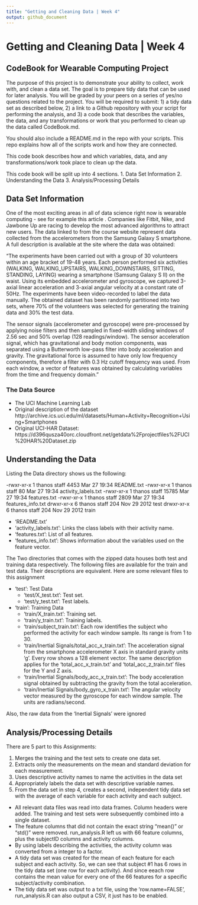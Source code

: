 ```yaml
---
title: "Getting and Cleaning Data | Week 4"
output: github_document
---
```


# Getting and Cleaning Data | Week 4
## CodeBook for Wearable Computing Project

The purpose of this project is to demonstrate your ability to collect, work with, and clean a data set. The goal is to prepare tidy data that can be used for later analysis. You will be graded by your peers on a series of yes/no questions related to the project. You will be required to submit: 1) a tidy data set as described below, 2) a link to a Github repository with your script for performing the analysis, and 3) a code book that describes the variables, the data, and any transformations or work that you performed to clean up the data called CodeBook.md. 

You should also include a README.md in the repo with your scripts. This repo explains how all of the scripts work and how they are connected.


This code book describes how and which variables, data, and any transformations/work took place to clean up the data.

This code book will be split up into 4 sections.
1.  Data Set Information
2.  Understanding the Data
3.  Analysis/Processing Details


## Data Set Information

One of the most exciting areas in all of data science right now is wearable computing - see for example this article . Companies like Fitbit, Nike, and Jawbone Up are racing to develop the most advanced algorithms to attract new users. The data linked to from the course website represent data collected from the accelerometers from the Samsung Galaxy S smartphone. A full description is available at the site where the data was obtained:

"The experiments have been carried out with a group of 30 volunteers within an age bracket of 19-48 years. Each person performed six activities (WALKING, WALKING_UPSTAIRS, WALKING_DOWNSTAIRS, SITTING, STANDING, LAYING) wearing a smartphone (Samsung Galaxy S II) on the waist. Using its embedded accelerometer and gyroscope, we captured 3-axial linear acceleration and 3-axial angular velocity at a constant rate of 50Hz. The experiments have been video-recorded to label the data manually. The obtained dataset has been randomly partitioned into two sets, where 70% of the volunteers was selected for generating the training data and 30% the test data.

The sensor signals (accelerometer and gyroscope) were pre-processed by applying noise filters and then sampled in fixed-width sliding windows of 2.56 sec and 50% overlap (128 readings/window). The sensor acceleration signal, which has gravitational and body motion components, was separated using a Butterworth low-pass filter into body acceleration and gravity. The gravitational force is assumed to have only low frequency components, therefore a filter with 0.3 Hz cutoff frequency was used. From each window, a vector of features was obtained by calculating variables from the time and frequency domain."

### The Data Source
* The UCI Machine Learning Lab
* Original description of the dataset http://archive.ics.uci.edu/ml/datasets/Human+Activity+Recognition+Using+Smartphones
* Original UCI-HAR Dataset: https://d396qusza40orc.cloudfront.net/getdata%2Fprojectfiles%2FUCI%20HAR%20Dataset.zip

## Understanding the Data

Listing the Data directory shows us the following:

-rwxr-xr-x  1 thanos  staff   4453 Mar 27 19:34 README.txt
-rwxr-xr-x  1 thanos  staff     80 Mar 27 19:34 activity_labels.txt
-rwxr-xr-x  1 thanos  staff  15785 Mar 27 19:34 features.txt
-rwxr-xr-x  1 thanos  staff   2809 Mar 27 19:34 features_info.txt
drwxr-xr-x  6 thanos  staff    204 Nov 29  2012 test
drwxr-xr-x  6 thanos  staff    204 Nov 29  2012 train

- 'README.txt'
- 'activity_labels.txt': Links the class labels with their activity name.
- 'features.txt': List of all features.
- 'features_info.txt': Shows information about the variables used on the feature vector.

The Two directories that comes with the zipped data houses both test and training data respectively.  The following files are available for the train and test data. Their descriptions are equivalent.  Here are some relevant files to this assignment 

- 'test': Test Data
  - 'test/X_test.txt': Test set.
  - 'test/y_test.txt': Test labels.
- 'train': Training Data
  - 'train/X_train.txt': Training set.
  - 'train/y_train.txt': Training labels.
  - 'train/subject_train.txt': Each row identifies the subject who performed the activity for each window sample. Its range is from 1 to 30.
  - 'train/Inertial Signals/total_acc_x_train.txt': The acceleration signal from the smartphone accelerometer X axis in standard gravity units 'g'. Every row shows a 128 element vector. The same description applies for the 'total_acc_x_train.txt' and 'total_acc_z_train.txt' files for the Y and Z axis.
  - 'train/Inertial Signals/body_acc_x_train.txt': The body acceleration signal obtained by subtracting the gravity from the total acceleration.
  - 'train/Inertial Signals/body_gyro_x_train.txt': The angular velocity vector measured by the gyroscope for each window sample. The units are radians/second.

Also, the raw data from the 'Inertial Signals' were ignored

## Analysis/Processing Details

There are 5 part to this Assignments:

1. Merges the training and the test sets to create one data set.
2. Extracts only the measurements on the mean and standard deviation for each measurement.
3. Uses descriptive activity names to name the activities in the data set
4. Appropriately labels the data set with descriptive variable names.
5. From the data set in step 4, creates a second, independent tidy data set with the average of each variable for each activity and each subject.



* All relevant data files was read into data frames.  Column headers were added.  The training and test sets were subsequently combined into a single dataset.
* The feature columns that did not contain the exact string "mean()" or "std()" were removed. run_analysis.R left us with 66 feature columns, plus the subjectID columns and activity columns.
* By using labels describing the activities, the activity column was converted from a integer to a factor. 
* A tidy data set was created for the mean of each feature for each subject and each activity. So, we can see that subject #1 has 6 rows in the tidy data set (one row for each activity).  And since eeach row contains the mean value for every one of the 66 features for a specific subject/activity combination.
* The tidy data set was output to a txt file, using the 'row.name=FALSE',  run_analysis.R can also output a CSV, it just has to be enabled.







